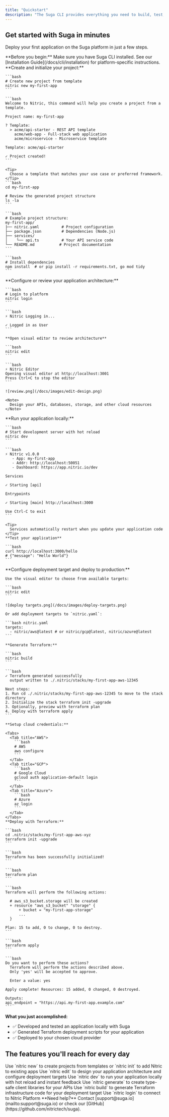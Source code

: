 ```yaml
---
title: "Quickstart"
description: "The Suga CLI provides everything you need to build, test, and deploy cloud-native applications with automatic infrastructure generation."
---
```


## Get started with Suga in minutes

Deploy your first application on the Suga platform in just a few steps.

<Note>
  **Before you begin:** Make sure you have Suga CLI installed. See our [Installation Guide](/docs/cli/installation) for platform-specific instructions.
</Note>

<AccordionGroup>
  <Accordion title="Step1: Setup" defaultOpen="false" icon="rocket">
    **Create and initialize your project:**

    ```bash
    # Create new project from template
    nitric new my-first-app
    ```

    ```bash
    Welcome to Nitric, this command will help you create a project from a template.
    
    Project name: my-first-app
    
    ? Template: 
      > acme/api-starter - REST API template
        acme/web-app - Full-stack web application
        acme/microservice - Microservice template
    
    Template: acme/api-starter
    
    ✓ Project created!
    ```

    <Tip>
      Choose a template that matches your use case or preferred framework.
    </Tip>
    ```bash
    cd my-first-app
    
    # Review the generated project structure
    ls -la
    ```

    ```bash
    # Example project structure:
    my-first-app/
    ├── nitric.yaml          # Project configuration
    ├── package.json         # Dependencies (Node.js)
    ├── services/
    │    └── api.ts          # Your API service code
    └── README.md           # Project documentation
    ```

    ```bash
    # Install dependencies
    npm install  # or pip install -r requirements.txt, go mod tidy
    ```
  </Accordion>
  <Accordion title="Step 2: Design" icon="pen-to-square">
    **Configure or review your application architecture:**

    ```bash
    # Login to platform
    nitric login
    ```

    ```bash
    ⚡ Nitric Logging in...
    
    ✓ Logged in as User
    ```

    **Open visual editor to review architecture**

    ```bash
    nitric edit
    ```

    ```bash
    ⚡ Nitric Editor
    Opening visual editor at http://localhost:3001
    Press Ctrl+C to stop the editor
    ```

    ![review.png](/docs/images/edit-design.png)

    <Note>
      Design your APIs, databases, storage, and other cloud resources
    </Note>
  </Accordion>
  <Accordion title="Step 3: Develop" icon="code">
    **Run your application locally:**

    ```bash
    # Start development server with hot reload
    nitric dev
    ```

    ```bash
    ⚡ Nitric v1.0.0
       - App: my-first-app
       - Addr: http://localhost:50051
       - Dashboard: https://app.nitric.io/dev
    
    Services
    
    ✓ Starting [api]
    
    Entrypoints
    
    ✓ Starting [main] http://localhost:3000
    
    Use Ctrl-C to exit
    ```

    <Tip>
      Services automatically restart when you update your application code
    </Tip>
    **Test your application**

    ```bash
    curl http://localhost:3000/hello
    # {"message": "Hello World"}
    ```
  </Accordion>
  <Accordion title="Step 4: Deploy" icon="cloud">
    **Configure deployment target and deploy to production:**

    Use the visual editor to choose from available targets:

    ```bash
    nitric edit
    ```

    ![deploy targets.png](/docs/images/deploy-targets.png)

    Or add deployment targets to `nitric.yaml`:

    ```bash nitric.yaml
    targets:
      - nitric/aws@latest # or nitric/gcp@latest, nitric/azure@latest
    ```

    **Generate Terraform:**

    ```bash
    nitric build
    ```

    ```bash
    ✓ Terraform generated successfully
      output written to ./.nitric/stacks/my-first-app-aws-12345
    
    Next steps:
    1. Run cd ./.nitric/stacks/my-first-app-aws-12345 to move to the stack directory
    2. Initialize the stack terraform init -upgrade
    3. Optionally, preview with terraform plan
    4. Deploy with terraform apply
    ```

    **Setup cloud credentials:**

    <Tabs>
      <Tab title="AWS">
        ```bash
        # AWS
        aws configure
        ```
      </Tab>
      <Tab title="GCP">
        ```bash
        # Google Cloud
        gcloud auth application-default login
        ```
      </Tab>
      <Tab title="Azure">
        ```bash
        # Azure
        az login
        ```
      </Tab>
    </Tabs>
    **Deploy with Terraform:**

    ```bash
    cd .nitric/stacks/my-first-app-aws-xyz
    terraform init -upgrade
    ```

    ```bash
    Terraform has been successfully initialized!
    ```

    ```bash
    terraform plan
    ```

    ```bash
    Terraform will perform the following actions:
    
      # aws_s3_bucket.storage will be created
      + resource "aws_s3_bucket" "storage" {
          + bucket = "my-first-app-storage"
          ...
      }
    
    Plan: 15 to add, 0 to change, 0 to destroy.
    ```

    ```bash
    terraform apply
    ```

    ```bash
    Do you want to perform these actions?
      Terraform will perform the actions described above.
      Only 'yes' will be accepted to approve.
    
      Enter a value: yes
    
    Apply complete! Resources: 15 added, 0 changed, 0 destroyed.
    
    Outputs:
    api_endpoint = "https://api.my-first-app.example.com"
    ```
  </Accordion>
</AccordionGroup>

**What you just accomplished:**

- ✅ Developed and tested an application locally with Suga
- ✅ Generated Terraform deployment scripts for your application
- ✅ Deployed to your chosen cloud provider

## The features you'll reach for every day

<CardGroup cols={2}>
  <Card title="Create Projects" icon="folder" href="/docs/cli/new.mdx">
    Use `nitric new` to create projects from templates or `nitric init` to add Nitric to existing apps
  </Card>
  <Card title="Visual Editor" icon="pen-to-square" href="/docs/cli/edit.mdx">
    Use `nitric edit` to design your application architecture and configure deployment targets
  </Card>
  <Card title="Local Development" icon="play" href="/docs/cli/dev.mdx">
    Use `nitric dev` to run your application locally with hot reload and instant feedback
  </Card>
  <Card title="Generate Clients" icon="code" href="/docs/cli/generate.mdx">
    Use `nitric generate` to create type-safe client libraries for your APIs
  </Card>
  <Card title="Build Terraform" icon="hammer" href="/docs/cli/build.mdx">
    Use `nitric build` to generate Terraform infrastructure code for your deployment target
  </Card>
  <Card title="Team Authentication" icon="key" href="/docs/cli/login.mdx">
    Use `nitric login` to connect to Nitric Platform
  </Card>
</CardGroup>

<Note>
  **Need help?** Contact [support@suga.io](mailto:support@suga.io) or check our [GitHub](https://github.com/nitrictech/suga).
</Note>